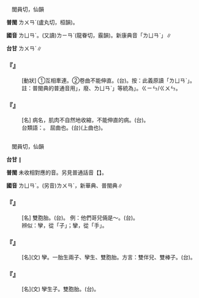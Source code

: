 
=={{ruby|攣|ㄌㄩㄢˊ}}==

　閭員切，仙韻

'''普閩''' <rt>ㄌㄨㄢˊ</rt>(盧丸切，桓韻)。

'''國音''' <rt>ㄌㄩㄢˊ</rt>。(又讀)<rt>ㄌㄧㄢˋ</rt>(龍眷切，霰韻)。新康典音「ㄌㄩㄢˋ」∥

'''台甘''' <rt>ㄌㄨㄢˊ</rt>{{ruby|、|ㄌㄨㄢ˫}}∥

    

==='''『{{ruby|攣|ㄌㄩㄢˊ}}』'''===
: [動狀] ①互相牽連。②卷曲不能伸直。(台){{ruby|<mark>&#xf95d5;</mark>|ㄎㄧㄨˊ}}{{ruby|<mark>&#xf95d5;</mark>|ㄎㄧㄨˊ}}。按：此義原讀「ㄌㄩㄢˋ」。
:註：普閩典的普通音用{{ruby|「|ㄌㄨㄢˊ}}」，廢{{ruby|「|ㄌㄧㄢˋ}}、ㄌㄩㄢˋ」等統為{{ruby|「|ㄌㄨㄢˊ}}」。{{ruby|匊|ㄍㄧㄨㆷ}}{{ruby|筋|ㄍㄧㄣ}}{{ruby|→|ㄍㄧㄨ˪}}<rt>ㄍㄧㄣ/ㄍㄨㄣ</rt>。
:
    

==='''『{{ruby|痙|ㄐㄧㄥˋ}}{{ruby|攣|ㄌㄩㄢˊ}}』'''===
: [名] 病名，肌肉不自然地收縮，不能伸直的病。(台){{ruby|腳|ㄎㄚ}}{{ruby|手|ㄑㄧㄨˋ}}{{ruby|匊|ㄍㄧㄨㆷ}}{{ruby|→|ㄍㄧㄨ˪}}{{ruby|筋|ㄍㄧㄣ/ㄍㄨㄣ}}{{ruby|伸|ㄘㄨㄣ}}{{ruby|<mark>&#xffa45;</mark>|ㆠㆤ˫/ㆠㄨㆤ˫}}{{ruby|直|ㄉㄧㆵ ͘}}{{ruby|丌|ㆤ}}{{ruby|病|ㄅㆪ˫/ㄅㆥ˫}}。
:台類語：{{ruby|屈|ㄎㄨㆵ}}{{ruby|曲|ㄎㄧㆦㆶ}}。 屈曲也。(台){{ruby|樛|ㄎㄧㄨˊ}}{{ruby|樛|ㄎㄧㄨˊ}}(上曲也)。
:
    

=={{ruby|孿|ㄌㄩㄢˊ}}==

　閭員切，仙韻

'''台甘''' {{ruby|(文)|ㄌㄨㄢ}}{{ruby|。|ㄌㄨㄢˊ}}∥

'''普閩''' 未收相對應的音。另見普通話音【{{ruby|孿|ㄌㄨㄢˊ}}】。

'''國音''' <rt>ㄌㄩㄢˊ</rt>。(另音)<rt>ㄌㄨㄢˊ</rt>，新華典、普閩典∥

    

==='''『{{ruby|孿|ㄌㄩㄢˊ}}{{ruby|生|ㄕㄥ}}{{ruby|子|·ㄗˇ}}』'''===
: [名] 雙胞胎。(台){{ruby|雙|ㄒㄧㄤ}}{{ruby|生|ㄒㆪ/ㄙㆥ}}{{ruby|仔|ㄚ}}。 例：他們哥兒倆是～。(台){{ruby|<mark>&#xffad9;</mark>|ㄧㄣ}}{{ruby|兩|ㄋㆭ˫}}{{ruby|個|ㆤˊ}}{{ruby|兄|ㄏㄧㆩ}}{{ruby|弟|ㄉㄧ˫}}{{ruby|仔|ㄚ}}{{ruby|是|ㄒㄧ˫}}{{ruby|雙|ㄒㄧㄤ}}{{ruby|生|ㄒㆪ/ㄙㆥ}}{{ruby|丌|ㆤ}}。
:辨似：孿，從「子」；攣，從「手」。
:
    

==='''『{{ruby|孿|ㄌㄩㄢˊ}}』'''===
: [名](文) 孿。一胎生兩子、孿生、雙胞胎。方言：雙伴兒、雙棒子。(台){{ruby|雙|ㄒㄧㄤ}}{{ruby|生|ㄒㆪ/ㄙㆥ}}{{ruby|仔|ㄚ}}。
    

==='''『{{ruby|孿|ㄌㄩㄢˊ}}{{ruby|子|·ㄗˇ}}』'''===
: [名](文) 孿生子。雙胞胎。(台){{ruby|雙|ㄒㄧㄤ}}{{ruby|生|ㄙㆥ/ㄒㆪ}}{{ruby|仔|ㄚ}}{{ruby|囝|ㄍㆩˋ/ㄍㄧㆩˋ}}。
    
